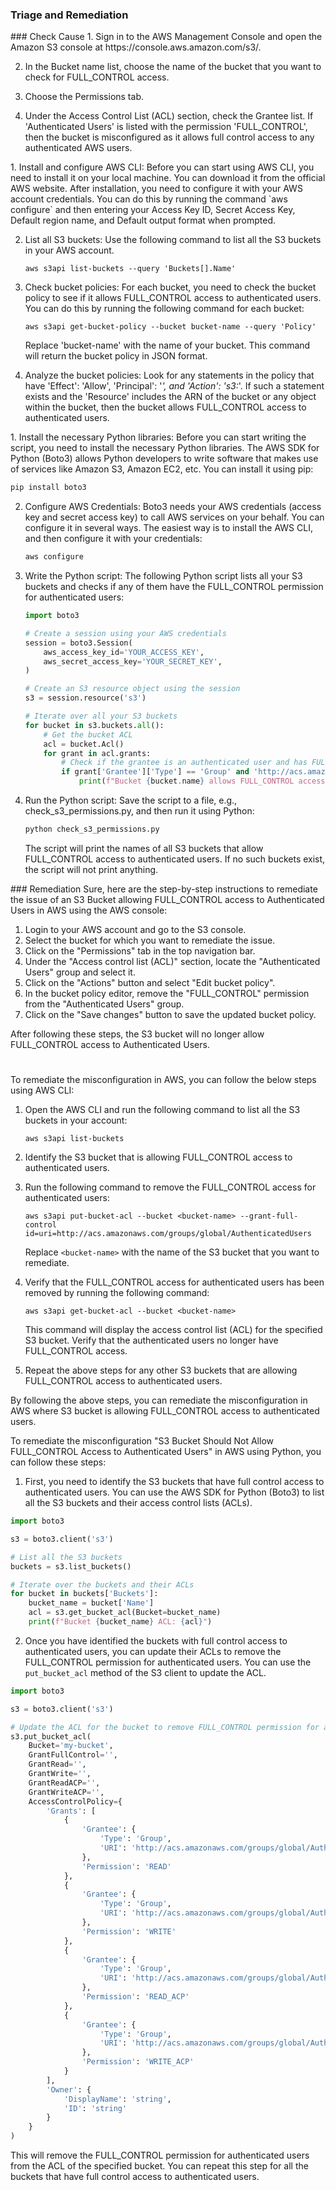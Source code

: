 
### Triage and Remediation
<Tabs>

<Tab title='Cause'>
### Check Cause
<AccordionGroup>
<Accordion title='Using Console' defaultOpen='true'>
1. Sign in to the AWS Management Console and open the Amazon S3 console at https://console.aws.amazon.com/s3/.

2. In the Bucket name list, choose the name of the bucket that you want to check for FULL_CONTROL access.

3. Choose the Permissions tab.

4. Under the Access Control List (ACL) section, check the Grantee list. If 'Authenticated Users' is listed with the permission 'FULL_CONTROL', then the bucket is misconfigured as it allows full control access to any authenticated AWS users.
</Accordion>

<Accordion title='Using CLI'>
1. Install and configure AWS CLI: Before you can start using AWS CLI, you need to install it on your local machine. You can download it from the official AWS website. After installation, you need to configure it with your AWS account credentials. You can do this by running the command `aws configure` and then entering your Access Key ID, Secret Access Key, Default region name, and Default output format when prompted.

2. List all S3 buckets: Use the following command to list all the S3 buckets in your AWS account.

   ```
   aws s3api list-buckets --query 'Buckets[].Name'
   ```

3. Check bucket policies: For each bucket, you need to check the bucket policy to see if it allows FULL_CONTROL access to authenticated users. You can do this by running the following command for each bucket:

   ```
   aws s3api get-bucket-policy --bucket bucket-name --query 'Policy'
   ```

   Replace 'bucket-name' with the name of your bucket. This command will return the bucket policy in JSON format.

4. Analyze the bucket policies: Look for any statements in the policy that have 'Effect': 'Allow', 'Principal': '*', and 'Action': 's3:*'. If such a statement exists and the 'Resource' includes the ARN of the bucket or any object within the bucket, then the bucket allows FULL_CONTROL access to authenticated users.
</Accordion>

<Accordion title='Using Python'>
1. Install the necessary Python libraries: Before you can start writing the script, you need to install the necessary Python libraries. The AWS SDK for Python (Boto3) allows Python developers to write software that makes use of services like Amazon S3, Amazon EC2, etc. You can install it using pip:

   ```bash
   pip install boto3
   ```

2. Configure AWS Credentials: Boto3 needs your AWS credentials (access key and secret access key) to call AWS services on your behalf. You can configure it in several ways. The easiest way is to install the AWS CLI, and then configure it with your credentials:

   ```bash
   aws configure
   ```

3. Write the Python script: The following Python script lists all your S3 buckets and checks if any of them have the FULL_CONTROL permission for authenticated users:

   ```python
   import boto3

   # Create a session using your AWS credentials
   session = boto3.Session(
       aws_access_key_id='YOUR_ACCESS_KEY',
       aws_secret_access_key='YOUR_SECRET_KEY',
   )

   # Create an S3 resource object using the session
   s3 = session.resource('s3')

   # Iterate over all your S3 buckets
   for bucket in s3.buckets.all():
       # Get the bucket ACL
       acl = bucket.Acl()
       for grant in acl.grants:
           # Check if the grantee is an authenticated user and has FULL_CONTROL permission
           if grant['Grantee']['Type'] == 'Group' and 'http://acs.amazonaws.com/groups/global/AuthenticatedUsers' in grant['Grantee']['URI'] and 'FULL_CONTROL' in grant['Permission']:
               print(f"Bucket {bucket.name} allows FULL_CONTROL access to authenticated users.")
   ```

4. Run the Python script: Save the script to a file, e.g., check_s3_permissions.py, and then run it using Python:

   ```bash
   python check_s3_permissions.py
   ```

   The script will print the names of all S3 buckets that allow FULL_CONTROL access to authenticated users. If no such buckets exist, the script will not print anything.
</Accordion>

</AccordionGroup>
</Tab>
<Tab title='Remediation'>
### Remediation

<AccordionGroup>
<Accordion title='Using Console' defaultOpen='true'>
Sure, here are the step-by-step instructions to remediate the issue of an S3 Bucket allowing FULL_CONTROL access to Authenticated Users in AWS using the AWS console:

1. Login to your AWS account and go to the S3 console.
2. Select the bucket for which you want to remediate the issue.
3. Click on the "Permissions" tab in the top navigation bar.
4. Under the "Access control list (ACL)" section, locate the "Authenticated Users" group and select it.
5. Click on the "Actions" button and select "Edit bucket policy".
6. In the bucket policy editor, remove the "FULL_CONTROL" permission from the "Authenticated Users" group.
7. Click on the "Save changes" button to save the updated bucket policy.

After following these steps, the S3 bucket will no longer allow FULL_CONTROL access to Authenticated Users.

#
</Accordion>

<Accordion title='Using CLI'>
To remediate the misconfiguration in AWS, you can follow the below steps using AWS CLI:

1. Open the AWS CLI and run the following command to list all the S3 buckets in your account:

   ```
   aws s3api list-buckets
   ```

2. Identify the S3 bucket that is allowing FULL_CONTROL access to authenticated users.

3. Run the following command to remove the FULL_CONTROL access for authenticated users:

   ```
   aws s3api put-bucket-acl --bucket <bucket-name> --grant-full-control id=uri=http://acs.amazonaws.com/groups/global/AuthenticatedUsers
   ```

   Replace `<bucket-name>` with the name of the S3 bucket that you want to remediate.

4. Verify that the FULL_CONTROL access for authenticated users has been removed by running the following command:

   ```
   aws s3api get-bucket-acl --bucket <bucket-name>
   ```

   This command will display the access control list (ACL) for the specified S3 bucket. Verify that the authenticated users no longer have FULL_CONTROL access.

5. Repeat the above steps for any other S3 buckets that are allowing FULL_CONTROL access to authenticated users.

By following the above steps, you can remediate the misconfiguration in AWS where S3 bucket is allowing FULL_CONTROL access to authenticated users.
</Accordion>

<Accordion title='Using Python'>
To remediate the misconfiguration "S3 Bucket Should Not Allow FULL_CONTROL Access to Authenticated Users" in AWS using Python, you can follow these steps:

1. First, you need to identify the S3 buckets that have full control access to authenticated users. You can use the AWS SDK for Python (Boto3) to list all the S3 buckets and their access control lists (ACLs).

```python
import boto3

s3 = boto3.client('s3')

# List all the S3 buckets
buckets = s3.list_buckets()

# Iterate over the buckets and their ACLs
for bucket in buckets['Buckets']:
    bucket_name = bucket['Name']
    acl = s3.get_bucket_acl(Bucket=bucket_name)
    print(f"Bucket {bucket_name} ACL: {acl}")
```

2. Once you have identified the buckets with full control access to authenticated users, you can update their ACLs to remove the FULL_CONTROL permission for authenticated users. You can use the `put_bucket_acl` method of the S3 client to update the ACL.

```python
import boto3

s3 = boto3.client('s3')

# Update the ACL for the bucket to remove FULL_CONTROL permission for authenticated users
s3.put_bucket_acl(
    Bucket='my-bucket',
    GrantFullControl='',
    GrantRead='',
    GrantWrite='',
    GrantReadACP='',
    GrantWriteACP='',
    AccessControlPolicy={
        'Grants': [
            {
                'Grantee': {
                    'Type': 'Group',
                    'URI': 'http://acs.amazonaws.com/groups/global/AuthenticatedUsers'
                },
                'Permission': 'READ'
            },
            {
                'Grantee': {
                    'Type': 'Group',
                    'URI': 'http://acs.amazonaws.com/groups/global/AuthenticatedUsers'
                },
                'Permission': 'WRITE'
            },
            {
                'Grantee': {
                    'Type': 'Group',
                    'URI': 'http://acs.amazonaws.com/groups/global/AuthenticatedUsers'
                },
                'Permission': 'READ_ACP'
            },
            {
                'Grantee': {
                    'Type': 'Group',
                    'URI': 'http://acs.amazonaws.com/groups/global/AuthenticatedUsers'
                },
                'Permission': 'WRITE_ACP'
            }
        ],
        'Owner': {
            'DisplayName': 'string',
            'ID': 'string'
        }
    }
)
```

This will remove the FULL_CONTROL permission for authenticated users from the ACL of the specified bucket. You can repeat this step for all the buckets that have full control access to authenticated users.
</Accordion>

</AccordionGroup>
</Tab>
</Tabs>
